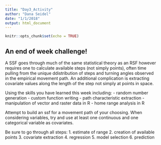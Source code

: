 ```yaml
---
title: "Day3_Activity"
author: "Dana Seidel"
date: "1/1/2018"
output: html_document
---
```


```r
knitr::opts_chunk$set(echo = TRUE)
```

## An end of week challenge!

A SSF goes through much of the same statistical theory as an RSF however
requires one to calculate available steps (not simply points), often time pulling
from the unique ddistribution of steps and turning angles observed in the empirical
movement path. An additional complication is extracting covariate values along
the length of the step not simply at points in space. 

Using the skills you have learned this week including:
- random number generation
- custom function writing
- path characteristic extraction
- manipulation of vector and raster data in R
- home range analysis in R

Attempt to build an ssf for a movement path of your choosing. 
When considering variables, try and use at least one continuous and one 
categorical variable as covariates. 

Be sure to go through all steps:
1. estimate of range
2. creation of available points
3. covariate extraction
4. regression 
5. model selection
6. prediction
